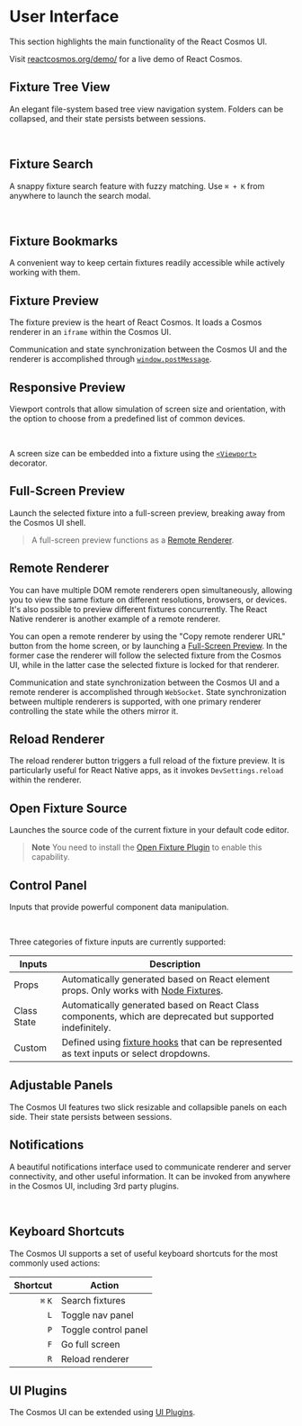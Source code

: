 
# User Interface

This section highlights the main functionality of the React Cosmos UI.

Visit [reactcosmos.org/demo/](https://reactcosmos.org/demo/) for a live demo of React Cosmos.

## Fixture Tree View

An elegant file-system based tree view navigation system. Folders can be collapsed,
and their state persists between sessions.

<br />
<Image
  alt=""
  width={400}
  height={400}
  className="screenshot"
  src="/screenshots/fixture-tree-view.png"
/>

## Fixture Search

A snappy fixture search feature with fuzzy matching. Use `⌘ + K` from anywhere to launch the search modal.

<br />
<Image
  alt=""
  width={400}
  height={400}
  className="screenshot"
  src="/screenshots/fixture-search.png"
/>

## Fixture Bookmarks

A convenient way to keep certain fixtures readily accessible while actively working with them.

## Fixture Preview

The fixture preview is the heart of React Cosmos. It loads a Cosmos renderer in an `iframe` within the Cosmos UI.

Communication and state synchronization between the Cosmos UI and the renderer is accomplished through [`window.postMessage`](https://developer.mozilla.org/en-US/docs/Web/API/Window/postMessage).

## Responsive Preview

Viewport controls that allow simulation of screen size and orientation, with the option to choose from a predefined list of common devices.

<br />
<Image
  alt=""
  width={400}
  height={400}
  className="screenshot"
  src="/screenshots/responsive-preview.png"
/>

A screen size can be embedded into a fixture using the [`<Viewport>`](/docs/fixtures/viewport.md) decorator.

## Full-Screen Preview

Launch the selected fixture into a full-screen preview, breaking away from the Cosmos UI shell.

> A full-screen preview functions as a [Remote Renderer](#remote-renderer).

## Remote Renderer

You can have multiple DOM remote renderers open simultaneously, allowing you to view the same fixture on different resolutions, browsers, or devices. It's also possible to preview different fixtures concurrently. The React Native renderer is another example of a remote renderer.

You can open a remote renderer by using the "Copy remote renderer URL" button from the home screen, or by launching a [Full-Screen Preview](#full-screen-preview). In the former case the renderer will follow the selected fixture from the Cosmos UI, while in the latter case the selected fixture is locked for that renderer.

Communication and state synchronization between the Cosmos UI and a remote renderer is accomplished through `WebSocket`. State synchronization between multiple renderers is supported, with one primary renderer controlling the state while the others mirror it.

## Reload Renderer

The reload renderer button triggers a full reload of the fixture preview. It is particularly useful for React Native apps, as it invokes `DevSettings.reload` within the renderer.

## Open Fixture Source

Launches the source code of the current fixture in your default code editor.

> **Note** You need to install the [Open Fixture Plugin](/docs/plugins.md#open-fixture-plugin) to enable this capability.

## Control Panel

Inputs that provide powerful component data manipulation.

<br />
<Image
  alt=""
  width={400}
  height={400}
  className="screenshot"
  src="/screenshots/props-panel.png"
/>

Three categories of fixture inputs are currently supported:

| Inputs      | Description                                                                                                                             |
| ----------- | --------------------------------------------------------------------------------------------------------------------------------------- |
| Props       | Automatically generated based on React element props. Only works with [Node Fixtures](/docs/fixtures/fixture-modules.md#node-fixtures). |
| Class State | Automatically generated based on React Class components, which are deprecated but supported indefinitely.                               |
| Custom      | Defined using [fixture hooks](/docs/fixtures/fixture-inputs.md) that can be represented as text inputs or select dropdowns.             |

## Adjustable Panels

The Cosmos UI features two slick resizable and collapsible panels on each side. Their state persists between sessions.

## Notifications

A beautiful notifications interface used to communicate renderer and server connectivity, and other useful information. It can be invoked from anywhere in the Cosmos UI, including 3rd party plugins.

<br />
<Image
  alt=""
  width={400}
  height={400}
  className="screenshot"
  src="/screenshots/notifications.png"
/>

## Keyboard Shortcuts

The Cosmos UI supports a set of useful keyboard shortcuts for the most commonly used actions:

| Shortcut | Action               |
| -------: | -------------------- |
|  `⌘` `K` | Search fixtures      |
|      `L` | Toggle nav panel     |
|      `P` | Toggle control panel |
|      `F` | Go full screen       |
|      `R` | Reload renderer      |

## UI Plugins

The Cosmos UI can be extended using [UI Plugins](/docs/plugins/ui-plugins.md).
